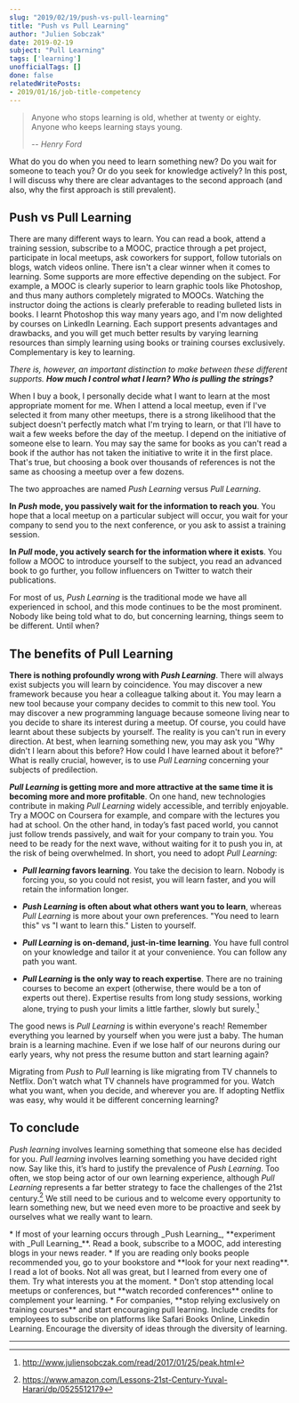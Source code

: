 ```yaml
---
slug: "2019/02/19/push-vs-pull-learning"
title: "Push vs Pull Learning"
author: "Julien Sobczak"
date: 2019-02-19
subject: "Pull Learning"
tags: ['learning']
unofficialTags: []
done: false
relatedWritePosts:
- 2019/01/16/job-title-competency
---
```



> Anyone who stops learning is old, whether at twenty or eighty. Anyone who keeps learning stays young.
>
> -- <cite>Henry Ford</cite>

<Lead>
What do you do when you need to learn something new? Do you wait for someone to teach you? Or do you seek for knowledge actively? In this post, I will discuss why there are clear advantages to the second approach (and also, why the first approach is still prevalent).
</Lead>

## Push vs Pull Learning

There are many different ways to learn. You can read a book, attend a training session, subscribe to a MOOC, practice through a pet project, participate in local meetups, ask coworkers for support, follow tutorials on blogs, watch videos online. There isn't a clear winner when it comes to learning. Some supports are more effective depending on the subject. For example, a MOOC is clearly superior to learn graphic tools like Photoshop, and thus many authors completely migrated to MOOCs. Watching the instructor doing the actions is clearly preferable to reading bulleted lists in books. I learnt Photoshop this way many years ago, and I'm now delighted by courses on LinkedIn Learning. Each support presents advantages and drawbacks, and you will get much better results by varying learning resources than simply learning using books or training courses exclusively. Complementary is key to learning.

_There is, however, an important distinction to make between these different supports. **How much I control what I learn? Who is pulling the strings?**_

When I buy a book, I personally decide what I want to learn at the most appropriate moment for me. When I attend a local meetup, even if I've selected it from many other meetups, there is a strong likelihood that the subject doesn't perfectly match what I'm trying to learn, or that I'll have to wait a few weeks before the day of the meetup. I depend on the initiative of someone else to learn. You may say the same for books as you can't read a book if the author has not taken the initiative to write it in the first place. That's true, but choosing a book over thousands of references is not the same as choosing a meetup over a few dozens.

The two approaches are named _Push Learning_ versus _Pull Learning_.

**In _Push_ mode, you passively wait for the information to reach you**. You hope that a local meetup on a particular subject will occur, you wait for your company to send you to the next conference, or you ask to assist a training session.

**In _Pull_ mode, you actively search for the information where it exists**. You follow a MOOC to introduce yourself to the subject, you read an advanced book to go further, you follow influencers on Twitter to watch their publications.

For most of us, _Push Learning_ is the traditional mode we have all experienced in school, and this mode continues to be the most prominent. Nobody like being told what to do, but concerning learning, things seem to be different. Until when?

## The benefits of Pull Learning

**There is nothing profoundly wrong with _Push Learning_**. There will always exist subjects you will learn by coincidence. You may discover a new framework because you hear a colleague talking about it. You may learn a new tool because your company decides to commit to this new tool. You may discover a new programming language because someone living near to you decide to share its interest during a meetup. Of course, you could have learnt about these subjects by yourself. The reality is you can't run in every direction. At best, when learning something new, you may ask you "Why didn't I learn about this before? How could I have learned about it before?" What is really crucial, however, is to use _Pull Learning_ concerning your subjects of predilection.

**_Pull Learning_ is getting more and more attractive at the same time it is becoming more and more profitable**. On one hand, new technologies contribute in making _Pull Learning_ widely accessible, and terribly enjoyable. Try a MOOC on Coursera for example, and compare with the lectures you had at school. On the other hand, in today’s fast paced world, you cannot just follow trends passively, and wait for your company to train you. You need to be ready for the next wave, without waiting for it to push you in, at the risk of being overwhelmed. In short, you need to adopt _Pull Learning_:

* **_Pull learning_ favors learning**. You take the decision to learn. Nobody is forcing you, so you could not resist, you will learn faster, and you will retain the information longer.

* **_Push Learning_ is often about what others want you to learn**, whereas _Pull Learning_ is more about your own preferences. "You need to learn this" vs "I want to learn this." Listen to yourself.

* **_Pull Learning_ is on-demand, just-in-time learning**. You have full control on your knowledge and tailor it at your convenience. You can follow any path you want.

* **_Pull Learning_ is the only way to reach expertise**. There are no training courses to become an expert (otherwise, there would be a ton of experts out there). Expertise results from long study sessions, working alone, trying to push your limits a little farther, slowly but surely.[^1]

The good news is _Pull Learning_ is within everyone's reach! Remember everything you learned by yourself when you were just a baby. The human brain is a learning machine. Even if we lose half of our neurons during our early years, why not press the resume button and start learning again?

Migrating from _Push_ to _Pull_ learning is like migrating from TV channels to Netflix. Don't watch what TV channels have programmed for you. Watch what you want, when you decide, and wherever you are. If adopting Netflix was easy, why would it be different concerning learning?

## To conclude

_Push learning_ involves learning something that someone else has decided for you. _Pull learning_ involves learning something you have decided right now. Say like this, it’s hard to justify the prevalence of _Push Learning_. Too often, we stop being actor of our own learning experience, although _Pull Learning_ represents a far better strategy to face the challenges of the 21st century.[^2] We still need to be curious and to welcome every opportunity to learn something new, but we need even more to be proactive and seek by ourselves what we really want to learn.


<Admonition type="note" className="experiment" title="In practice">
* If most of your learning occurs through _Push Learning_, **experiment with _Pull Learning_**. Read a book, subscribe to a MOOC, add interesting blogs in your news reader.
* If you are reading only books people recommended you, go to your bookstore and **look for your next reading**. I read a lot of books. Not all was great, but I learned from every one of them. Try what interests you at the moment.
* Don’t stop attending local meetups or conferences, but **watch recorded conferences** online to complement your learning.
* For companies, **stop relying exclusively on training courses** and start encouraging pull learning. Include credits for employees to subscribe on platforms like Safari Books Online, Linkedin Learning. Encourage the diversity of ideas through the diversity of learning.
</Admonition>

---

[^1]: http://www.juliensobczak.com/read/2017/01/25/peak.html
[^2]: https://www.amazon.com/Lessons-21st-Century-Yuval-Harari/dp/0525512179
